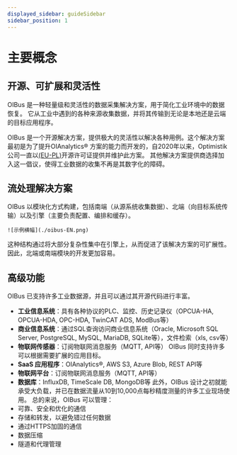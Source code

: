 ```yaml
---
displayed_sidebar: guideSidebar
sidebar_position: 1
---
```


# 主要概念
## 开源、可扩展和灵活性
OIBus 是一种轻量级和灵活性的数据采集解决方案，用于简化工业环境中的数据恢复。
它从工业中遇到的各种来源收集数据，并将其传输到无论是本地还是云端的目标应用程序。

OIBus 是一个开源解决方案，提供极大的灵活性以解决各种用例。这个解决方案最初是为了提升OIAnalytics® 方案的能力而开发的，自2020年以来，Optimistik公司一直以[(EU-PL)](https://ec.europa.eu/info/european-union-public-licence_en)开源许可证提供并维护此方案。
其他解决方案提供商选择加入这一倡议，使得工业数据的收集不再是其数字化的障碍。

## 流处理解决方案
OIBus 以模块化方式构建，包括南端（从源系统收集数据）、北端（向目标系统传输）以及引擎（主要负责配置、编排和缓存）。

<div style={{ display: 'flex', justifyContent: 'center', marginBottom: '2rem' }}>
  <div style={{ width: '650px', height: '650px' }}>

    ![示例横幅](./oibus-EN.png)

  </div>
</div>

这种结构通过将大部分复杂性集中在引擎上，从而促进了该解决方案的可扩展性。因此，北端或南端模块的开发更加容易。

## 高级功能
OIBus 已支持许多工业数据源，并且可以通过其开源代码进行丰富。
- **工业信息系统**：具有各种协议的PLC、监控、历史记录仪（OPCUA-HA, OPCUA-HDA, OPC-HDA, TwinCAT ADS, ModBus等）
- **商业信息系统**：通过SQL查询访问商业信息系统（Oracle, Microsoft SQL Server, PostgreSQL, MySQL, MariaDB, SQLite等），文件检索（xls, csv等）
- **物联网传感器**：订阅物联网消息服务（MQTT, API等）
  OIBus 同时支持许多可以根据需要扩展的应用目标。
- **SaaS 应用程序**：OIAnalytics®, AWS S3, Azure Blob, REST API等
- **物联网平台**：订阅物联网消息服务（MQTT, API等）
- **数据库**：InfluxDB, TimeScale DB, MongoDB等
  此外，OIBus 设计之初就能承受大负载，并已在数据流量从10到10,000点每秒精度测量的许多工业现场使用。
  总的来说，OIBus 可以管理：
- 可靠、安全和优化的通信
- 存储和转发，以避免错过任何数据
- 通过HTTPS加固的通信
- 数据压缩
- 隧道和代理管理